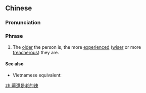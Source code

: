{{also|姜还是老的辣}}
==Chinese==
{{zh-forms|s=姜还是老的辣|type=12111|lit=It's the older ginger that is the spicy one.}}

===Pronunciation===
{{zh-pron
|m=jiāng háishì lǎode là
|cat=ph
}}

===Phrase===
{{zh-phrase}}

# The [[older]] the person is, the more [[experienced]] ([[wiser]] or more [[treacherous]]) they are.

====See also====
* Vietnamese equivalent: {{l|vi|gừng càng già càng cay}}

[[zh:薑還是老的辣]]